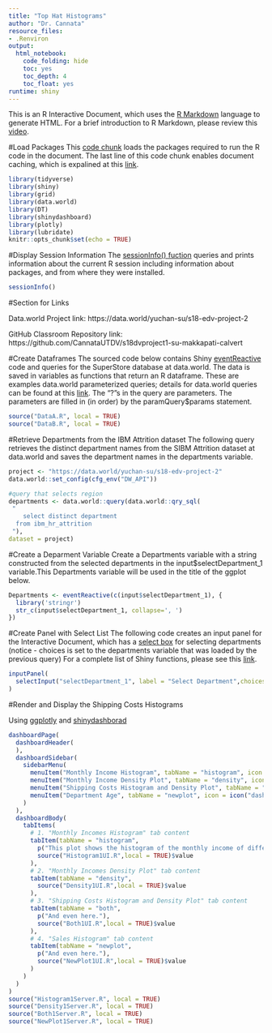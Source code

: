```yaml
---
title: "Top Hat Histograms"
author: "Dr. Cannata"
resource_files:
- .Renviron
output:
  html_notebook:
    code_folding: hide
    toc: yes
    toc_depth: 4
    toc_float: yes
runtime: shiny
---
```

This is an R Interactive Document, which uses the [R Markdown](http://rmarkdown.rstudio.com/authoring_basics.html) language to generate HTML. For a brief introduction to R Markdown, please review this [video](https://www.youtube.com/watch?v=DNS7i2m4sB0&feature=youtu.be).

#Load Packages
This [code chunk](http://rmarkdown.rstudio.com/authoring_rcodechunks.html) loads the packages required to run the R code in the document.
The last line of this code chunk enables document caching, which is expalined at this [link](http://rmarkdown.rstudio.com/authoring_rcodechunks.html).

```r
library(tidyverse)
library(shiny)
library(grid)
library(data.world)
library(DT)
library(shinydashboard)
library(plotly)
library(lubridate)
knitr::opts_chunk$set(echo = TRUE)
```

#Display Session Information
The [sessionInfo() fuction](https://cran.r-project.org/web/packages/sessioninfo/sessioninfo.pdf) queries and prints information about the current R session including  information about packages, and from where they were installed.
```r
sessionInfo()
```

#Section for Links

Data.world Project link: https://data.world/yuchan-su/s18-edv-project-2

GitHub Classroom Repository link: https://github.com/CannataUTDV/s18dvproject1-su-makkapati-calvert

#Create Dataframes
The sourced code below contains Shiny [eventReactive](https://shiny.rstudio.com/reference/shiny/1.0.1/observeEvent.html) code and queries for the SuperStore database at data.world. The data is saved in variables as functions that return an R dataframe. These are examples data.world parameterized queries; details for data.world queries can be found at this [link](https://cran.r-project.org/web/packages/data.world/vignettes/query.html). The "?"s in the query are parameters. The parameters are filled in (in order) by the paramQuery$params statement.

```r
source("DataA.R", local = TRUE)
source("DataB.R", local = TRUE)
```

#Retrieve Departments from the IBM Attrition dataset
The following query retrieves the distinct department names from the SIBM Attrition dataset at data.world and saves the department names in the departments variable.
```r
project <- "https://data.world/yuchan-su/s18-edv-project-2" 
data.world::set_config(cfg_env("DW_API")) 

#query that selects region
departments <- data.world::query(data.world::qry_sql(
 "   
	select distinct department
  from ibm_hr_attrition
 "), 
dataset = project)
```
#Create a Deparment Variable
Create a Departments variable with a string constructed from the selected departments in the input$selectDepartment_1 variable.This Departments variable will be used in the title of the ggplot below.

```r
Departments <- eventReactive(c(input$selectDepartment_1), { 
  library('stringr')
  str_c(input$selectDepartment_1, collapse=', ')
})
```

#Create Panel with Select List
The following code creates an input panel for the Interactive Document, which has a [select box](https://shiny.rstudio.com/reference/shiny/latest/selectInput.html) for selecting departments (notice - choices is set to the departments variable that was loaded by the previous query) For a complete list of Shiny functions, please see this [link](https://shiny.rstudio.com/reference/shiny/latest/).

```r
inputPanel(
  selectInput("selectDepartment_1", label = "Select Department",choices = departments, multiple=TRUE, selected=c("Sales","Human Resources","Research & Development"))
)
```

#Render and Display the Shipping Costs Histograms

Using [ggplotly](https://www.rdocumentation.org/packages/plotly/versions/4.7.1/topics/ggplotly) and [shinydashborad](https://rstudio.github.io/shinydashboard/structure.html#dynamic-content-1)

```r
dashboardPage(
  dashboardHeader(
  ),
  dashboardSidebar(
    sidebarMenu(
      menuItem("Monthly Income Histogram", tabName = "histogram", icon = icon("dashboard")),
      menuItem("Monthly Income Density Plot", tabName = "density", icon = icon("dashboard")),
      menuItem("Shipping Costs Histogram and Density Plot", tabName = "both", icon = icon("dashboard")),
      menuItem("Department Age", tabName = "newplot", icon = icon("dashboard"))
    )
  ),
  dashboardBody(
    tabItems(
      # 1. "Monthly Incomes Histogram" tab content
      tabItem(tabName = "histogram",
        p("This plot shows the histogram of the monthly income of different departments"),
        source("Histogram1UI.R",local = TRUE)$value
      ),
      # 2. "Monthly Incomes Density Plot" tab content
      tabItem(tabName = "density",
        source("Density1UI.R",local = TRUE)$value
      ),
      # 3. "Shipping Costs Histogram and Density Plot" tab content
      tabItem(tabName = "both",
        p("And even here."),
        source("Both1UI.R",local = TRUE)$value
      ),
      # 4. "Sales Histogram" tab content
      tabItem(tabName = "newplot",
        p("And even here."),
        source("NewPlot1UI.R",local = TRUE)$value
      )
    )
  )
)
source("Histogram1Server.R", local = TRUE)
source("Density1Server.R", local = TRUE)
source("Both1Server.R", local = TRUE)
source("NewPlot1Server.R", local = TRUE)
```



